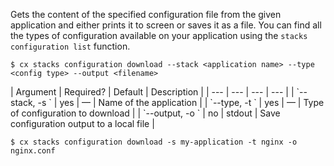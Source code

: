 Gets the content of the specified configuration file from the given application and either prints it to screen or saves it as a file. You can find all the types of configuration available on your application using the `stacks configuration list` function.

<Tabs >
<Tab label="Usage">

```shell
$ cx stacks configuration download --stack <application name> --type <config type> --output <filename>
```
</Tab>
    
<Tab label="arguments">
| Argument | Required? | Default | Description |
|  ---  |  ---  |  ---  |  ---  |
| `--stack, -s <application name>` | yes | — | Name of the application |
| `--type, -t <config type>` | yes | — | Type of configuration to download |
| `--output, -o <filename>` | no | stdout | Save configuration output to a local file |
</Tab>
<Tab label="examples">

```shell
$ cx stacks configuration download -s my-application -t nginx -o nginx.conf
```

</Tab>
</Tabs>